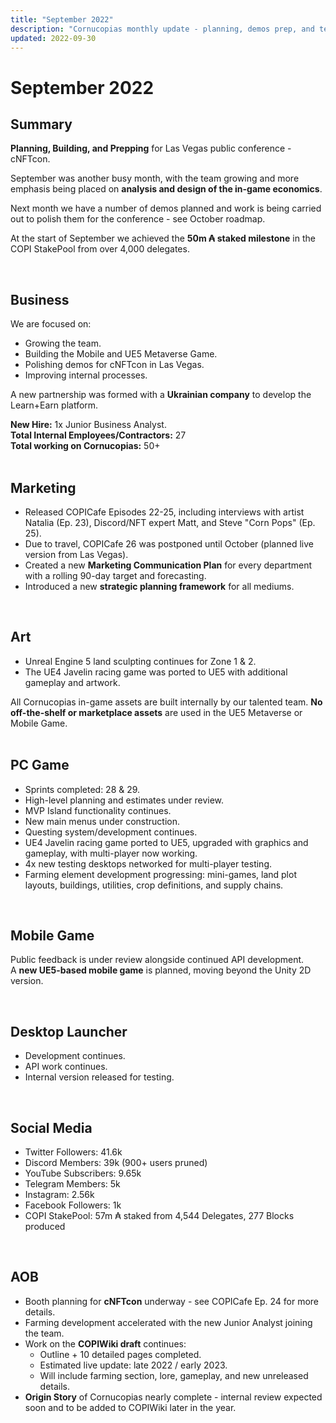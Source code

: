 ```yaml
---
title: "September 2022"
description: "Cornucopias monthly update - planning, demos prep, and team growth."
updated: 2022-09-30
---
```


# September 2022  

## Summary  

<div className="note-box success">
  <strong>Planning, Building, and Prepping</strong> for Las Vegas public conference - cNFTcon.
</div>

September was another busy month, with the team growing and more emphasis being placed on **analysis and design of the in-game economics**.  

Next month we have a number of demos planned and work is being carried out to polish them for the conference - see October roadmap.  

At the start of September we achieved the **50m ₳ staked milestone** in the COPI StakePool from over 4,000 delegates.  

</br>

## Business  

We are focused on:  

- Growing the team.  
- Building the Mobile and UE5 Metaverse Game.  
- Polishing demos for cNFTcon in Las Vegas.  
- Improving internal processes.  

A new partnership was formed with a **Ukrainian company** to develop the Learn+Earn platform.  

<div className="note-box info">
  <strong>New Hire:</strong> 1x Junior Business Analyst.  
  <br />  
  <b>Total Internal Employees/Contractors:</b> 27  
  <br />  
  <b>Total working on Cornucopias:</b> 50+  
</div>

</br>

## Marketing  

<ul className="styled-list">
  <li>Released COPICafe Episodes 22-25, including interviews with artist Natalia (Ep. 23), Discord/NFT expert Matt, and Steve "Corn Pops" (Ep. 25).</li>
  <li>Due to travel, COPICafe 26 was postponed until October (planned live version from Las Vegas).</li>
  <li>Created a new <b>Marketing Communication Plan</b> for every department with a rolling 90-day target and forecasting.</li>
  <li>Introduced a new <b>strategic planning framework</b> for all mediums.</li>
</ul>  

</br>

## Art  

<ul className="styled-list">
  <li>Unreal Engine 5 land sculpting continues for Zone 1 &amp; 2.</li>
  <li>The UE4 Javelin racing game was ported to UE5 with additional gameplay and artwork.</li>
</ul>  

<div className="note-box success">
All Cornucopias in-game assets are built internally by our talented team.  
<strong>No off-the-shelf or marketplace assets</strong> are used in the UE5 Metaverse or Mobile Game.  
</div>

</br>

## PC Game  

<ul className="styled-list">
  <li>Sprints completed: 28 &amp; 29.</li>
  <li>High-level planning and estimates under review.</li>
  <li>MVP Island functionality continues.</li>
  <li>New main menus under construction.</li>
  <li>Questing system/development continues.</li>
  <li>UE4 Javelin racing game ported to UE5, upgraded with graphics and gameplay, with multi-player now working.</li>
  <li>4x new testing desktops networked for multi-player testing.</li>
  <li>Farming element development progressing: mini-games, land plot layouts, buildings, utilities, crop definitions, and supply chains.</li>
</ul>  

</br>

## Mobile Game  

Public feedback is under review alongside continued API development.  
A **new UE5-based mobile game** is planned, moving beyond the Unity 2D version.  

</br>

## Desktop Launcher  

<ul className="styled-list">
  <li>Development continues.</li>
  <li>API work continues.</li>
  <li>Internal version released for testing.</li>
</ul>  

</br>

## Social Media  

<ul className="styled-list">
  <li>Twitter Followers: 41.6k</li>
  <li>Discord Members: 39k (900+ users pruned)</li>
  <li>YouTube Subscribers: 9.65k</li>
  <li>Telegram Members: 5k</li>
  <li>Instagram: 2.56k</li>
  <li>Facebook Followers: 1k</li>
  <li>COPI StakePool: 57m ₳ staked from 4,544 Delegates, 277 Blocks produced</li>
</ul>  

</br>

## AOB  

- Booth planning for **cNFTcon** underway - see COPICafe Ep. 24 for more details.  
- Farming development accelerated with the new Junior Analyst joining the team.  
- Work on the **COPIWiki draft** continues:  
  - Outline + 10 detailed pages completed.  
  - Estimated live update: late 2022 / early 2023.  
  - Will include farming section, lore, gameplay, and new unreleased details.  
- **Origin Story** of Cornucopias nearly complete - internal review expected soon and to be added to COPIWiki later in the year.  
